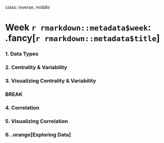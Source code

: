 
class: inverse, middle

# Week `r rmarkdown::metadata$week`: .fancy[`r rmarkdown::metadata$title`]

### 1. Data Types
### 2. Centrality & Variability
### 3. Visualizing Centrality & Variability

### BREAK

### 4. Correlation
### 5. Visualizing Correlation
### 6. .orange[Exploring Data]

